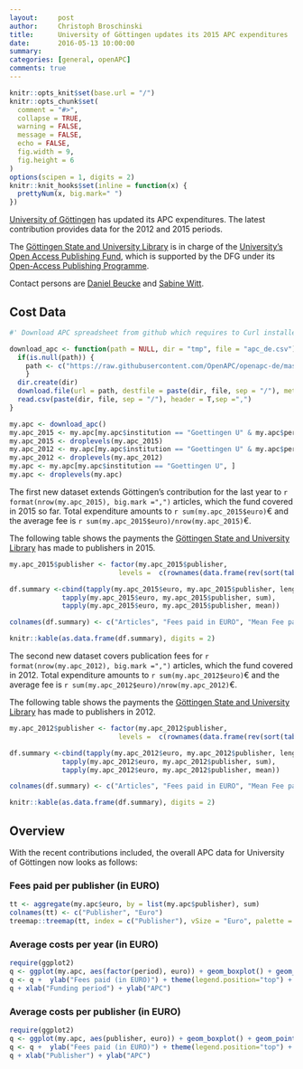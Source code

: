 ```yaml
---
layout:     post
author:     Christoph Broschinski
title:      University of Göttingen updates its 2015 APC expenditures
date:       2016-05-13 10:00:00
summary:    
categories: [general, openAPC]
comments: true
---
```



```r
knitr::opts_knit$set(base.url = "/")
knitr::opts_chunk$set(
  comment = "#>",
  collapse = TRUE,
  warning = FALSE, 
  message = FALSE,
  echo = FALSE,
  fig.width = 9,
  fig.height = 6
)
options(scipen = 1, digits = 2)
knitr::knit_hooks$set(inline = function(x) {
  prettyNum(x, big.mark=" ")
})
```

[University of Göttingen](https://www.uni-goettingen.de/en/1.html) has updated its APC expenditures. The latest contribution provides data for the 2012 and 2015 periods.

The [Göttingen State and University Library](http://www.sub.uni-goettingen.de/en/news/) is in charge of the [University's Open Access Publishing Fund](http://www.sub.uni-goettingen.de/elektronisches-publizieren/open-access/open-access-publikationsfonds/), which is supported by the DFG under its [Open-Access Publishing Programme](http://www.dfg.de/en/research_funding/programmes/infrastructure/lis/funding_opportunities/open_access_publishing/index.html).

Contact persons are [Daniel Beucke](http://www.sub.uni-goettingen.de/kontakt/personen-a-z/personendetails/person/daniel-beucke/) and [Sabine Witt](http://www.sub.uni-goettingen.de/kontakt/personen-a-z/personendetails/person/sabine-witt/).

## Cost Data

```r
#' Download APC spreadsheet from github which requires to Curl installed

download_apc <- function(path = NULL, dir = "tmp", file = "apc_de.csv"){
  if(is.null(path)) {
    path <- c("https://raw.githubusercontent.com/OpenAPC/openapc-de/master/data/apc_de.csv")
    } 
  dir.create(dir) 
  download.file(url = path, destfile = paste(dir, file, sep = "/"), method = "curl")
  read.csv(paste(dir, file, sep = "/"), header = T,sep =",")
}

my.apc <- download_apc()
my.apc_2015 <- my.apc[my.apc$institution == "Goettingen U" & my.apc$period == 2015, ]
my.apc_2015 <- droplevels(my.apc_2015)
my.apc_2012 <- my.apc[my.apc$institution == "Goettingen U" & my.apc$period == 2012, ]
my.apc_2012 <- droplevels(my.apc_2012)
my.apc <- my.apc[my.apc$institution == "Goettingen U", ]
my.apc <- droplevels(my.apc)
```

The first new dataset extends Göttingen's contribution for the last year to `r format(nrow(my.apc_2015), big.mark =",")` articles, which the fund covered in 2015 so far. Total expenditure amounts to `r sum(my.apc_2015$euro)`€ and the average fee is `r sum(my.apc_2015$euro)/nrow(my.apc_2015)`€.

The following table shows the payments the [Göttingen State and University Library](http://www.sub.uni-goettingen.de/en/news/) has made to publishers in 2015.

```r
my.apc_2015$publisher <- factor(my.apc_2015$publisher, 
                           levels =  c(rownames(data.frame(rev(sort(table(my.apc_2015$publisher)))))))

df.summary <-cbind(tapply(my.apc_2015$euro, my.apc_2015$publisher, length),
             tapply(my.apc_2015$euro, my.apc_2015$publisher, sum),
             tapply(my.apc_2015$euro, my.apc_2015$publisher, mean))

colnames(df.summary) <- c("Articles", "Fees paid in EURO", "Mean Fee paid")

knitr::kable(as.data.frame(df.summary), digits = 2)
```

The second new dataset covers publication fees for `r format(nrow(my.apc_2012), big.mark =",")` articles, which the fund covered in 2012. Total expenditure amounts to `r sum(my.apc_2012$euro)`€ and the average fee is `r sum(my.apc_2012$euro)/nrow(my.apc_2012)`€.

The following table shows the payments the [Göttingen State and University Library](http://www.sub.uni-goettingen.de/en/news/) has made to publishers in 2012.

```r
my.apc_2012$publisher <- factor(my.apc_2012$publisher, 
                           levels =  c(rownames(data.frame(rev(sort(table(my.apc_2012$publisher)))))))

df.summary <-cbind(tapply(my.apc_2012$euro, my.apc_2012$publisher, length),
             tapply(my.apc_2012$euro, my.apc_2012$publisher, sum),
             tapply(my.apc_2012$euro, my.apc_2012$publisher, mean))

colnames(df.summary) <- c("Articles", "Fees paid in EURO", "Mean Fee paid")

knitr::kable(as.data.frame(df.summary), digits = 2)
```

## Overview

With the recent contributions included, the overall APC data for University of Göttingen now looks as follows: 

### Fees paid per publisher (in EURO)

```r
tt <- aggregate(my.apc$euro, by = list(my.apc$publisher), sum)
colnames(tt) <- c("Publisher", "Euro")
treemap::treemap(tt, index = c("Publisher"), vSize = "Euro", palette = "Paired")
```

###  Average costs per year (in EURO)

```r
require(ggplot2)
q <- ggplot(my.apc, aes(factor(period), euro)) + geom_boxplot() + geom_point()
q <- q +  ylab("Fees paid (in EURO)") + theme(legend.position="top") + theme_bw(base_size = 18)
q + xlab("Funding period") + ylab("APC")
```

###  Average costs per publisher (in EURO)

```r
require(ggplot2)
q <- ggplot(my.apc, aes(publisher, euro)) + geom_boxplot() + geom_point()
q <- q +  ylab("Fees paid (in EURO)") + theme(legend.position="top") + theme_bw(base_size = 18) + coord_flip()
q + xlab("Publisher") + ylab("APC")
```
